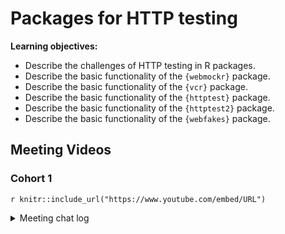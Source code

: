 # Packages for HTTP testing

**Learning objectives:**

- Describe the challenges of HTTP testing in R packages.
- Describe the basic functionality of the `{webmockr}` package.
- Describe the basic functionality of the `{vcr}` package.
- Describe the basic functionality of the `{httptest}` package.
- Describe the basic functionality of the `{httptest2}` package.
- Describe the basic functionality of the `{webfakes}` package.


## Meeting Videos

### Cohort 1

`r knitr::include_url("https://www.youtube.com/embed/URL")`

<details>
<summary> Meeting chat log </summary>

```
LOG
```
</details>
